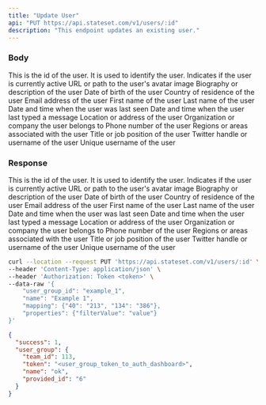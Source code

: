 ```yaml
---
title: "Update User"
api: "PUT https://api.stateset.com/v1/users/:id"
description: "This endpoint updates an existing user."
---
```


### Body

<ParamField body="id" type="string">
  This is the id of the user. It is used to identify the user.
</ParamField>

<ParamField body="active" type="boolean">
  Indicates if the user is currently active
</ParamField>

<ParamField body="avatar" type="string">
  URL or path to the user's avatar image
</ParamField>

<ParamField body="bio" type="string">
  Biography or description of the user
</ParamField>

<ParamField body="birthday" type="date">
  Date of birth of the user
</ParamField>

<ParamField body="country" type="string">
  Country of residence of the user
</ParamField>

<ParamField body="email" type="string">
  Email address of the user
</ParamField>

<ParamField body="firstName" type="string">
  First name of the user
</ParamField>

<ParamField body="lastName" type="string">
  Last name of the user
</ParamField>

<ParamField body="last_seen" type="date">
  Date and time when the user was last seen
</ParamField>

<ParamField body="last_typed" type="date">
  Date and time when the user last typed a message
</ParamField>

<ParamField body="location" type="string">
  Location or address of the user
</ParamField>

<ParamField body="organization" type="string">
  Organization or company the user belongs to
</ParamField>

<ParamField body="phone" type="string">
  Phone number of the user
</ParamField>

<ParamField body="regions" type="string">
  Regions or areas associated with the user
</ParamField>

<ParamField body="title" type="string">
  Title or job position of the user
</ParamField>

<ParamField body="twitter" type="string">
  Twitter handle or username of the user
</ParamField>

<ParamField body="username" type="string">
  Unique username of the user
</ParamField>



### Response

<ResponseField name="id" type="string">
  This is the id of the user. It is used to identify the user.
</ResponseField>

<ResponseField name="active" type="boolean">
  Indicates if the user is currently active
</ResponseField>

<ResponseField name="avatar" type="string">
  URL or path to the user's avatar image
</ResponseField>

<ResponseField name="bio" type="string">
  Biography or description of the user
</ResponseField>

<ResponseField name="birthday" type="date">
  Date of birth of the user
</ResponseField>

<ResponseField name="country" type="string">
  Country of residence of the user
</ResponseField>

<ResponseField name="email" type="string">
  Email address of the user
</ResponseField>

<ResponseField name="firstName" type="string">
  First name of the user
</ResponseField>

<ResponseField name="lastName" type="string">
  Last name of the user
</ResponseField>

<ResponseField name="last_seen" type="date">
  Date and time when the user was last seen
</ResponseField>

<ResponseField name="last_typed" type="date">
  Date and time when the user last typed a message
</ResponseField>

<ResponseField name="location" type="string">
  Location or address of the user
</ResponseField>

<ResponseField name="organization" type="string">
  Organization or company the user belongs to
</ResponseField>

<ResponseField name="phone" type="string">
  Phone number of the user
</ResponseField>

<ResponseField name="regions" type="string">
  Regions or areas associated with the user
</ResponseField>

<ResponseField name="title" type="string">
  Title or job position of the user
</ResponseField>

<ResponseField name="twitter" type="string">
  Twitter handle or username of the user
</ResponseField>

<ResponseField name="username" type="string">
  Unique username of the user
</ResponseField>


<RequestExample>

```bash cURL
curl --location --request PUT 'https://api.stateset.com/v1/users/:id' \
--header 'Content-Type: application/json' \
--header 'Authorization: Token <token>' \
--data-raw '{
    "user_group_id": "example_1",
    "name": "Example 1",
    "mapping": {"40": "213", "134": "386"},
    "properties": {"filterValue": "value"}
}'
```

</RequestExample>

<ResponseExample>

```json Response
{
  "success": 1,
  "user_group": {
    "team_id": 113,
    "token": "<user_group_token_to_auth_dashboard>",
    "name": "ok",
    "provided_id": "6"
  }
}
```

</ResponseExample>
